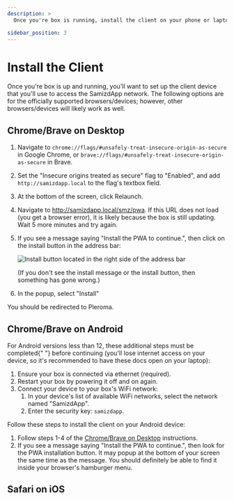 ```yaml
---
description: >
  Once you're box is running, install the client on your phone or laptop.

sidebar_position: 3
---
```



# Install the Client

Once you're box is up and running, you'll want to set up the client device that
you'll use to access the SamizdApp network. The following options are for the
officially supported browsers/devices; however, other browsers/devices will
likely work as well.

## Chrome/Brave on Desktop

1. Navigate to `chrome://flags/#unsafely-treat-insecure-origin-as-secure` in
   Google Chrome, or `brave://flags/#unsafely-treat-insecure-origin-as-secure`
   in Brave.

2. Set the "Insecure origins treated as secure" flag to "Enabled", and add
   `http://samizdapp.local` to the flag's textbox field.

3. At the bottom of the screen, click Relaunch.

4. Navigate to http://samizdapp.local/smz/pwa. If this URL does not load (you get
   a browser error), it is likely because the box is still updating. Wait 5
   more minutes and try again.

5. If you see a message saying "Install the PWA to continue.", then click on the
   install button in the address bar:

   ![Install button located in the right side of the address bar](/img/install-button.png)

   (If you don't see the install message or the install button, then something
   has gone wrong.)

6. In the popup, select "Install"

You should be redirected to Pleroma.

## Chrome/Brave on Android

<InfoBox>
  For Android versions <span style={{ fontWeight: "bold" }}>less than 12</span>,
  these additional steps must be completed{" "}
  <span style={{ fontStyle: "italic" }}>before</span> continuing (you'll lose
  internet access on your device, so it's recommended to have these docs open
  on your laptop):

  <ol>
   <li>Ensure your box is connected via <span style={{ fontWeight: "bold" }}>ethernet</span> (required).</li>
   <li>Restart your box by powering it off and on again.</li>
   <li>Connect your device to your box's WiFi network:
      <ol>
         <li>In your device's list of available WiFi networks, select the network named "SamizdApp".</li>
         <li>Enter the security key: <code>samizdapp</code>.</li>
      </ol>
   </li>
  </ol>
</InfoBox>

Follow these steps to install the client on your Android device:

1. Follow steps 1-4 of the [Chrome/Brave on Desktop](#chromebrave-on-desktop)
   instructions.
2. If you see a message saying "Install the PWA to continue.", then look for
   the PWA installation button. It may popup at the bottom of your screen the
   same time as the message. You should definitely be able to find it inside
   your browser's hamburger menu.

## Safari on iOS
